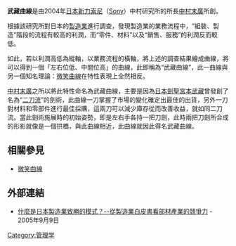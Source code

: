 '''武藏曲線'''是由2004年[[日本|日本]][[新力索尼|新力索尼]]（[[Sony|Sony]]）中村研究所的所長[[中村末廣|中村末廣]]所創。

根據該研究所對日本的[[製造業|製造業]]進行調查，發現製造業的業務流程中，“組裝、製造”階段的流程有較高的利潤，而“零件、材料”以及“銷售、服務”的利潤反而較低。

如此，若以利潤高低為縱軸，以業務流程的橫軸，將上述的調查結果繪成曲線，將可以得到一個「左右位低、中間位高」的曲線，此即稱為“武藏曲線”，此一曲線與另一個知名理論：[[微笑曲線|微笑曲線]]在特性表現上全然相反。

[[中村末廣|中村末廣]]之所以將此特性命名為武藏曲線，主要是因為[[日本|日本]][[劍聖|劍聖]][[宮本武藏|宮本武藏]]曾發創了名為“[[二刀流|二刀流]]”的劍術，此曲線一刀掌握了市場的變化確定出最佳的出貨，另外一刀對材料和零部件進行最佳採購，這兩刀可以減少庫存從而改善收益，就如同二刀流。當此劍術施展時的初始姿勢，即是左右手各持一把刀劍，此時兩把刀劍所合成的形影就像是一個拱橋，與此曲線相近，此曲線就因此得名武藏曲線。

==相關參見==

* [[微笑曲線|微笑曲線]]

==外部連結==

* [https://web.archive.org/web/20060601203433/http://china5.nikkeibp.co.jp/china/news/tren/200509/tren200509090114.html 什麼是日本製造業致勝的模式？--從製造業白皮書看部材產業的競爭力] - 2005年9月9日

{{econ-stub}}
[[Category:管理学|Category:管理学]]
